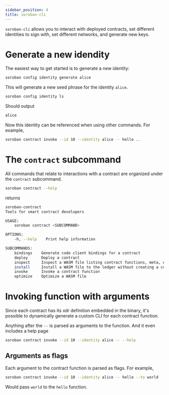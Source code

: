 ```yaml
---
sidebar_position: 4
title: soroban-cli
---
```


`soroban-cli` allows you to interact with deployed contracts, set different identities to sign with, set different networks, and generate new keys.

# Generate a new idendity

The easiest way to get started is to generate a new identity:

```bash
soroban config identity generate alice
```

This will generate a new seed phrase for the identity `alice`.

```bash
soroban config identity ls
```

Should output

```bash
alice
```

Now this identity can be referenced when using other commands.  For example,

```bash
soroban contract invoke --id 10 --identity alice -- hello ..
```

# The `contract` subcommand

All commands that relate to interactions with a contract are organized under the `contract` subcommand.

```bash
soroban contract --help
```
returns

```bash
soroban-contract 
Tools for smart contract developers

USAGE:
    soroban contract <SUBCOMMAND>

OPTIONS:
    -h, --help    Print help information

SUBCOMMANDS:
    bindings    Generate code client bindings for a contract
    deploy      Deploy a contract
    inspect     Inspect a WASM file listing contract functions, meta, etc
    install     Install a WASM file to the ledger without creating a contract instance
    invoke      Invoke a contract function
    optimize    Optimize a WASM file
```

# Invoking function with arguments

Since each contract has its xdr definition embedded in the binary, it's possible to dynamically generate a custom CLI for each contract function.

Anything after the `--` is parsed as arguments to the function. And it even includes a help page

```bash
soroban contract invoke --id 10 --identity alice -- --help
```

## Arguments as flags

Each argument to the contract function is parsed as flags. For example,

```bash
soroban contract invoke --id 10 --identity alice -- hello --to world
```

Would pass `world` to the `hello` function.

